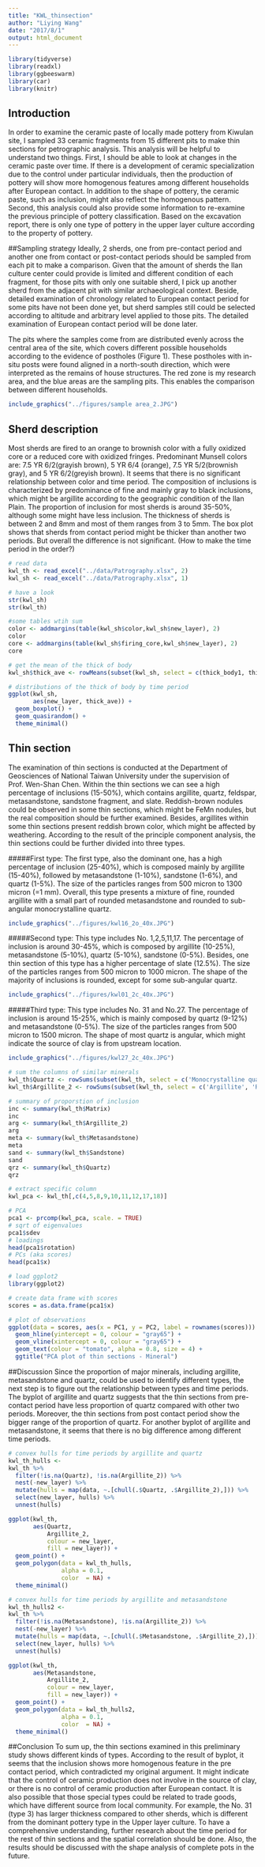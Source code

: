 ```yaml
---
title: "KWL_thinsection"
author: "Liying Wang"
date: "2017/8/1"
output: html_document
---
```


```r
library(tidyverse)
library(readxl)
library(ggbeeswarm)
library(car)
library(knitr)
```

## Introduction
In order to examine the ceramic paste of locally made pottery from Kiwulan site, I sampled 33 ceramic fragments from 15 different pits to make thin sections for petrographic analysis. This analysis will be helpful to understand two things. First, I should be able to look at changes in the ceramic paste over time.  If there is a development of ceramic specialization due to the control under particular individuals, then the production of pottery will show more homogenous features among different households after European contact. In addition to the shape of pottery, the ceramic paste, such as inclusion, might also reflect the homogenous pattern. Second, this analysis could also provide some information to re-examine the previous principle of pottery classification. Based on the excavation report, there is only one type of pottery in the upper layer culture according to the property of pottery.

##Sampling strategy
Ideally, 2 sherds, one from pre-contact period and another one from contact or post-contact periods should be sampled from each pit to make a comparison. Given that the amount of sherds the Ilan culture center could provide is limited and different condition of each fragment, for those pits with only one suitable sherd, I pick up another sherd from the adjacent pit with similar archaeological context. Beside, detailed examination of chronology related to European contact period for some pits have not been done yet, but sherd samples still could be selected according to altitude and arbitrary level applied to those pits. The detailed examination of European contact period will be done later.         

The pits where the samples come from are distributed evenly across the central area of the site, which covers different possible households according to the evidence of postholes (Figure 1). These postholes with in-situ posts were found aligned in a north-south direction, which were interpreted as the remains of house structures. The red zone is my research area, and the blue areas are the sampling pits. This enables the comparison between different households. 

```r
include_graphics("../figures/sample area_2.JPG")
```

##  Sherd description
Most sherds are fired to an orange to brownish color with a fully oxidized core or a reduced core with oxidized fringes. Predominant Munsell colors are: 7.5 YR 6/2(grayish brown), 5 YR 6/4 (orange), 7.5 YR 5/2(brownish gray), and 5 YR 6/2(greyish brown). It seems that there is no significant relationship between color and time period. The composition of inclusions is characterized by predominance of fine and mainly gray to black inclusions, which might be argillite according to the geographic condition of the Ilan Plain. The proportion of inclusion for most sherds is around 35-50%, although some might have less inclusion.  The thickness of sherds is between 2 and 8mm and most of them ranges from 3 to 5mm. The box plot shows that sherds from contact period might be thicker than another two periods. But overall the difference is not significant. (How to make the time period in the order?)

```r
# read data
kwl_th <- read_excel("../data/Patrography.xlsx", 2)
kwl_sh <- read_excel("../data/Patrography.xlsx", 1)
```

```r
# have a look
str(kwl_sh)
str(kwl_th)
```

```r
#some tables wtih sum
color <- addmargins(table(kwl_sh$color,kwl_sh$new_layer), 2)
color
core <- addmargins(table(kwl_sh$firing_core,kwl_sh$new_layer), 2)
core
```

```r
# get the mean of the thick of body
kwl_sh$thick_ave <- rowMeans(subset(kwl_sh, select = c(thick_body1, thick_body2)), na.rm = TRUE)

# distributions of the thick of body by time period
ggplot(kwl_sh,
       aes(new_layer, thick_ave)) +
  geom_boxplot() +
  geom_quasirandom() +
  theme_minimal()
```

## Thin section
The examination of thin sections is conducted at the Department of Geosciences of National Taiwan University under the supervision of Prof. Wen-Shan Chen. Within the thin sections we can see a high percentage of inclusions (15-50%), which contains argillite, quartz, feldspar, metasandstone, sandstone fragment, and slate. Reddish-brown nodules could be observed in some thin sections, which might be FeMn nodules, but the real composition should be further examined. Besides, argillites within some thin sections present reddish brown color, which might be affected by weathering.    According to the result of the principle component analysis, the thin sections could be further divided into three types. 

#####First type:
The first type, also the dominant one, has a high percentage of inclusion (25-40%), which is composed mainly by argillite (15-40%), followed by metasandstone (1-10%), sandstone (1-6%), and quartz (1-5%). The size of the particles ranges from 500 micron to 1300 micron (=1 mm). Overall, this type presents a mixture of fine, rounded argillite with a small part of rounded metasandstone and rounded to sub-angular monocrystalline quartz.  

```r
include_graphics("../figures/kwl16_2o_40x.JPG")
```

#####Second type: 
This type includes No. 1,2,5,11,17. The percentage of inclusion is around 30-45%, which is composed by argillite (10-25%), metasandstone (5-10%), quartz (5-10%), sandstone (0-5%). Besides, one thin section of this type has a higher percentage of slate (12.5%). The size of the particles ranges from 500 micron to 1000 micron. The shape of the majority of inclusions is rounded, except for some sub-angular quartz.  

```r
include_graphics("../figures/kwl01_2c_40x.JPG")
```

#####Third type: 
This type includes No. 31 and No.27. The percentage of inclusion is around 15-25%, which is mainly composed by quartz (9-12%) and metasandstone (0-5%). The size of the particles ranges from 500 micron to 1500 micron. The shape of most quartz is angular, which might indicate the source of clay is from upstream location.  

```r
include_graphics("../figures/kwl27_2c_40x.JPG")
```

```r
# sum the columns of similar minerals
kwl_th$Quartz <- rowSums(subset(kwl_th, select = c('Monocrystalline quartz', 'Polycrystalline quartz')), na.rm = TRUE)
kwl_th$Argillite_2 <- rowSums(subset(kwl_th, select = c('Argillite', 'Reddish-brown Argillite')), na.rm = TRUE)
```

```r
# summary of proporstion of inclusion
inc <- summary(kwl_th$Matrix)
inc
arg <- summary(kwl_th$Argillite_2)
arg
meta <- summary(kwl_th$Metasandstone)
meta
sand <- summary(kwl_th$Sandstone)
sand
qrz <- summary(kwl_th$Quartz)
qrz
```

```r
# extract specific column
kwl_pca <- kwl_th[,c(4,5,8,9,10,11,12,17,18)]

# PCA 
pca1 <- prcomp(kwl_pca, scale. = TRUE)
# sqrt of eigenvalues
pca1$sdev
# loadings
head(pca1$rotation)
# PCs (aka scores)
head(pca1$x)
```

```r
# load ggplot2
library(ggplot2)

# create data frame with scores
scores = as.data.frame(pca1$x)

# plot of observations
ggplot(data = scores, aes(x = PC1, y = PC2, label = rownames(scores))) +
  geom_hline(yintercept = 0, colour = "gray65") +
  geom_vline(xintercept = 0, colour = "gray65") +
  geom_text(colour = "tomato", alpha = 0.8, size = 4) +
  ggtitle("PCA plot of thin sections - Mineral")
```

##Discussion
Since the proportion of major minerals, including argillite, metasandstone and quartz, could be used to identify different types, the next step is to figure out the relationship between types and time periods. The byplot of argillite and quartz suggests that the thin sections from pre-contact period have less proportion of quartz compared with other two periods. Moreover, the thin sections from post contact period show the bigger range of the proportion of quartz. For another byplot of argillite and metasandstone, it seems that there is no big difference among different time periods. 

```r
# convex hulls for time periods by argillite and quartz
kwl_th_hulls <- 
kwl_th %>% 
  filter(!is.na(Quartz), !is.na(Argillite_2)) %>% 
  nest(-new_layer) %>% 
  mutate(hulls = map(data, ~.[chull(.$Quartz, .$Argillite_2),])) %>% 
  select(new_layer, hulls) %>% 
  unnest(hulls)

ggplot(kwl_th,
       aes(Quartz,
           Argillite_2, 
           colour = new_layer,
           fill = new_layer)) +
  geom_point() +
  geom_polygon(data = kwl_th_hulls, 
               alpha = 0.1, 
               color  = NA) +
  theme_minimal()
```

```r
# convex hulls for time periods by argillite and metasandstone
kwl_th_hulls2 <- 
kwl_th %>% 
  filter(!is.na(Metasandstone), !is.na(Argillite_2)) %>% 
  nest(-new_layer) %>% 
  mutate(hulls = map(data, ~.[chull(.$Metasandstone, .$Argillite_2),])) %>% 
  select(new_layer, hulls) %>% 
  unnest(hulls)

ggplot(kwl_th,
       aes(Metasandstone,
           Argillite_2, 
           colour = new_layer,
           fill = new_layer)) +
  geom_point() +
  geom_polygon(data = kwl_th_hulls2, 
               alpha = 0.1, 
               color  = NA) +
  theme_minimal()
```

##Conclusion
To sum up, the thin sections examined in this preliminary study shows different kinds of types. According to the result of byplot, it seems that the inclusion shows more homogenous feature in the pre contact period, which contradicted my original argument. It might indicate that the control of ceramic production does not involve in the source of clay, or there is no control of ceramic production after European contact. It is also possible that those special types could be related to trade goods, which have different source from local community. For example, the No. 31 (type 3) has larger thickness compared to other sherds, which is different from the dominant pottery type in the Upper layer culture. To have a comprehensive understanding, further research about the time period for the rest of thin sections and the spatial correlation should be done. Also, the results should be discussed with the shape analysis of complete pots in the future.          